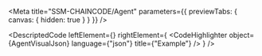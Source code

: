 
<Meta title="SSM-CHAINCODE/Agent" parameters={{ previewTabs: { canvas: { hidden: true } } }} />

<DescriptedCode
  leftElement={<AgentDesc />}
  rightElement={
    <CodeHighlighter
      object={AgentVisualJson}
      language={"json"}
      title={"Example"}
    />
  }
/>
